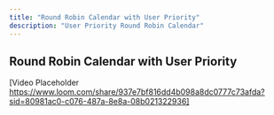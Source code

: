 ---
title: "Round Robin Calendar with User Priority"
description: "User Priority Round Robin Calendar"
---
## Round Robin Calendar with User Priority 
[Video Placeholder https://www.loom.com/share/937e7bf816dd4b098a8dc0777c73afda?sid=80981ac0-c076-487a-8e8a-08b021322936]